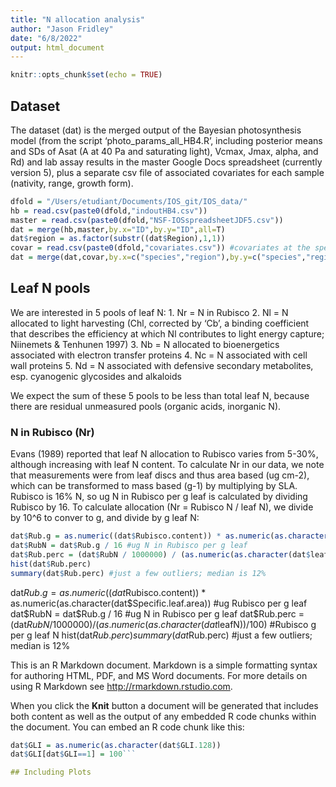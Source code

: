 ```yaml
---
title: "N allocation analysis"
author: "Jason Fridley"
date: "6/8/2022"
output: html_document
---
```


```r
knitr::opts_chunk$set(echo = TRUE)
```

## Dataset

The dataset (dat) is the merged output of the Bayesian photosynthesis model (from the script 'photo_params_all_HB4.R', including posterior means and SDs of Asat (A at 40 Pa and saturating light), Vcmax, Jmax, alpha, and Rd) and lab assay results in the master Google Docs spreadsheet (currently version 5), plus a separate csv file of associated covariates for each sample (nativity, range, growth form).

```r
dfold = "/Users/etudiant/Documents/IOS_git/IOS_data/"
hb = read.csv(paste0(dfold,"indoutHB4.csv"))
master = read.csv(paste0(dfold,"NSF-IOSspreadsheetJDF5.csv"))
dat = merge(hb,master,by.x="ID",by.y="ID",all=T)
dat$region = as.factor(substr((dat$Region),1,1))
covar = read.csv(paste0(dfold,"covariates.csv")) #covariates at the species-region level
dat = merge(dat,covar,by.x=c("species","region"),by.y=c("species","region"),all.x=T)
```

## Leaf N pools

We are interested in 5 pools of leaf N:
1. Nr = N in Rubisco
2. Nl = N allocated to light harvesting (Chl, corrected by 'Cb', a binding coefficient that describes the efficiency at which Nl contributes to light energy capture; Niinemets & Tenhunen 1997)
3. Nb = N allocated to bioenergetics associated with electron transfer proteins
4. Nc = N associated with cell wall proteins
5. Nd = N associated with defensive secondary metabolites, esp. cyanogenic glycosides and alkaloids

We expect the sum of these 5 pools to be less than total leaf N, because there are residual unmeasured pools (organic acids, inorganic N). 

### N in Rubisco (Nr)

Evans (1989) reported that leaf N allocation to Rubisco varies from 5-30%, although increasing with leaf N content. To calculate Nr in our data, we note that measurements were from leaf discs and thus area based (ug cm-2), which can be transformed to mass based (g-1) by multiplying by SLA. Rubisco is 16% N, so ug N in Rubisco per g leaf is calculated by dividing Rubisco by 16. To calculate allocation (Nr = Rubisco N / leaf N), we divide by 10^6 to conver to g, and divide by g leaf N:

```r
dat$Rub.g = as.numeric((dat$Rubisco.content)) * as.numeric(as.character(dat$Specific.leaf.area))  #ug Rubisco per g leaf
dat$RubN = dat$Rub.g / 16 #ug N in Rubisco per g leaf
dat$Rub.perc = (dat$RubN / 1000000) / (as.numeric(as.character(dat$leafN))/100) #Rubisco g per g leaf N
hist(dat$Rub.perc)
summary(dat$Rub.perc) #just a few outliers; median is 12%

```


dat$Rub.g = as.numeric((dat$Rubisco.content)) * as.numeric(as.character(dat$Specific.leaf.area))  #ug Rubisco per g leaf
dat$RubN = dat$Rub.g / 16 #ug N in Rubisco per g leaf
dat$Rub.perc = (dat$RubN / 1000000) / (as.numeric(as.character(dat$leafN))/100) #Rubisco g per g leaf N
hist(dat$Rub.perc)
summary(dat$Rub.perc) #just a few outliers; median is 12%


This is an R Markdown document. Markdown is a simple formatting syntax for authoring HTML, PDF, and MS Word documents. For more details on using R Markdown see <http://rmarkdown.rstudio.com>.

When you click the **Knit** button a document will be generated that includes both content as well as the output of any embedded R code chunks within the document. You can embed an R code chunk like this:

```r
dat$GLI = as.numeric(as.character(dat$GLI.128))
dat$GLI[dat$GLI==1] = 100```

## Including Plots

```

